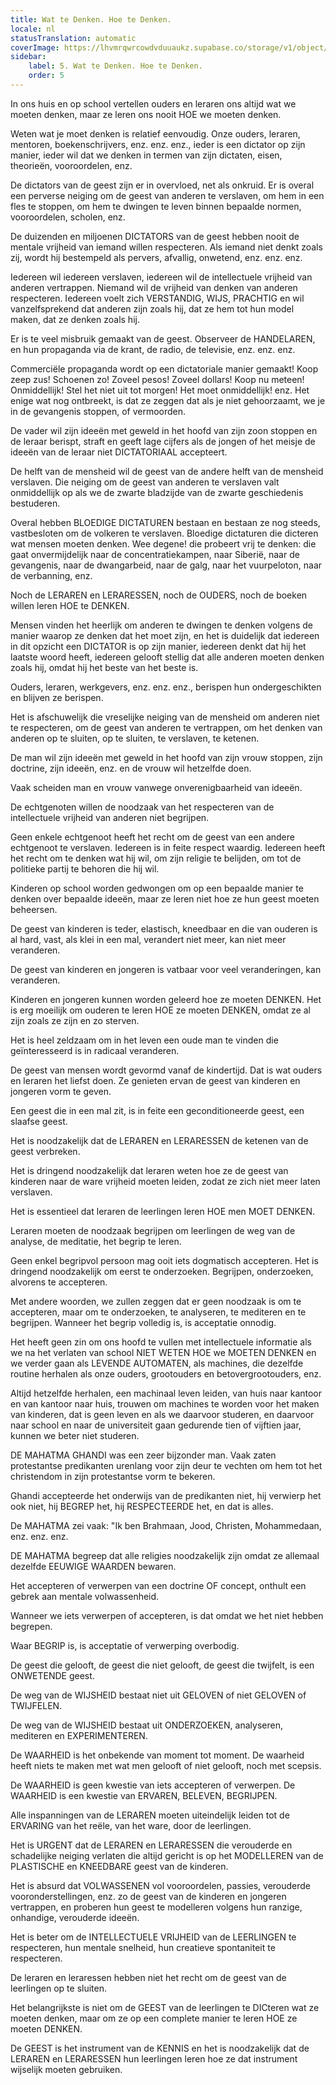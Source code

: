 ```yaml
---
title: Wat te Denken. Hoe te Denken.
locale: nl
statusTranslation: automatic
coverImage: https://lhvmrqwrcowdvduuaukz.supabase.co/storage/v1/object/public/strapi-uploads/small_cover-educacion-fundamental.webp-2d51a7828a2b1309555be27f7e2a61a0.webp
sidebar:
    label: 5. Wat te Denken. Hoe te Denken.
    order: 5
---
```

In ons huis en op school vertellen ouders en leraren ons altijd wat we moeten denken, maar ze leren ons nooit HOE we moeten denken.

Weten wat je moet denken is relatief eenvoudig. Onze ouders, leraren, mentoren, boekenschrijvers, enz. enz. enz., ieder is een dictator op zijn manier, ieder wil dat we denken in termen van zijn dictaten, eisen, theorieën, vooroordelen, enz.

De dictators van de geest zijn er in overvloed, net als onkruid. Er is overal een perverse neiging om de geest van anderen te verslaven, om hem in een fles te stoppen, om hem te dwingen te leven binnen bepaalde normen, vooroordelen, scholen, enz.

De duizenden en miljoenen DICTATORS van de geest hebben nooit de mentale vrijheid van iemand willen respecteren. Als iemand niet denkt zoals zij, wordt hij bestempeld als pervers, afvallig, onwetend, enz. enz. enz.

Iedereen wil iedereen verslaven, iedereen wil de intellectuele vrijheid van anderen vertrappen. Niemand wil de vrijheid van denken van anderen respecteren. Iedereen voelt zich VERSTANDIG, WIJS, PRACHTIG en wil vanzelfsprekend dat anderen zijn zoals hij, dat ze hem tot hun model maken, dat ze denken zoals hij.

Er is te veel misbruik gemaakt van de geest. Observeer de HANDELAREN, en hun propaganda via de krant, de radio, de televisie, enz. enz. enz.

Commerciële propaganda wordt op een dictatoriale manier gemaakt! Koop zeep zus! Schoenen zo! Zoveel pesos! Zoveel dollars! Koop nu meteen! Onmiddellijk! Stel het niet uit tot morgen! Het moet onmiddellijk! enz. Het enige wat nog ontbreekt, is dat ze zeggen dat als je niet gehoorzaamt, we je in de gevangenis stoppen, of vermoorden.

De vader wil zijn ideeën met geweld in het hoofd van zijn zoon stoppen en de leraar berispt, straft en geeft lage cijfers als de jongen of het meisje de ideeën van de leraar niet DICTATORIAAL accepteert.

De helft van de mensheid wil de geest van de andere helft van de mensheid verslaven. Die neiging om de geest van anderen te verslaven valt onmiddellijk op als we de zwarte bladzijde van de zwarte geschiedenis bestuderen.

Overal hebben BLOEDIGE DICTATUREN bestaan en bestaan ze nog steeds, vastbesloten om de volkeren te verslaven. Bloedige dictaturen die dicteren wat mensen moeten denken. Wee degene! die probeert vrij te denken: die gaat onvermijdelijk naar de concentratiekampen, naar Siberië, naar de gevangenis, naar de dwangarbeid, naar de galg, naar het vuurpeloton, naar de verbanning, enz.

Noch de LERAREN en LERARESSEN, noch de OUDERS, noch de boeken willen leren HOE te DENKEN.

Mensen vinden het heerlijk om anderen te dwingen te denken volgens de manier waarop ze denken dat het moet zijn, en het is duidelijk dat iedereen in dit opzicht een DICTATOR is op zijn manier, iedereen denkt dat hij het laatste woord heeft, iedereen gelooft stellig dat alle anderen moeten denken zoals hij, omdat hij het beste van het beste is.

Ouders, leraren, werkgevers, enz. enz. enz., berispen hun ondergeschikten en blijven ze berispen.

Het is afschuwelijk die vreselijke neiging van de mensheid om anderen niet te respecteren, om de geest van anderen te vertrappen, om het denken van anderen op te sluiten, op te sluiten, te verslaven, te ketenen.

De man wil zijn ideeën met geweld in het hoofd van zijn vrouw stoppen, zijn doctrine, zijn ideeën, enz. en de vrouw wil hetzelfde doen.

Vaak scheiden man en vrouw vanwege onverenigbaarheid van ideeën.

De echtgenoten willen de noodzaak van het respecteren van de intellectuele vrijheid van anderen niet begrijpen.

Geen enkele echtgenoot heeft het recht om de geest van een andere echtgenoot te verslaven. Iedereen is in feite respect waardig. Iedereen heeft het recht om te denken wat hij wil, om zijn religie te belijden, om tot de politieke partij te behoren die hij wil.

Kinderen op school worden gedwongen om op een bepaalde manier te denken over bepaalde ideeën, maar ze leren niet hoe ze hun geest moeten beheersen.

De geest van kinderen is teder, elastisch, kneedbaar en die van ouderen is al hard, vast, als klei in een mal, verandert niet meer, kan niet meer veranderen.

De geest van kinderen en jongeren is vatbaar voor veel veranderingen, kan veranderen.

Kinderen en jongeren kunnen worden geleerd hoe ze moeten DENKEN. Het is erg moeilijk om ouderen te leren HOE ze moeten DENKEN, omdat ze al zijn zoals ze zijn en zo sterven.

Het is heel zeldzaam om in het leven een oude man te vinden die geïnteresseerd is in radicaal veranderen.

De geest van mensen wordt gevormd vanaf de kindertijd. Dat is wat ouders en leraren het liefst doen. Ze genieten ervan de geest van kinderen en jongeren vorm te geven.

Een geest die in een mal zit, is in feite een geconditioneerde geest, een slaafse geest.

Het is noodzakelijk dat de LERAREN en LERARESSEN de ketenen van de geest verbreken.

Het is dringend noodzakelijk dat leraren weten hoe ze de geest van kinderen naar de ware vrijheid moeten leiden, zodat ze zich niet meer laten verslaven.

Het is essentieel dat leraren de leerlingen leren HOE men MOET DENKEN.

Leraren moeten de noodzaak begrijpen om leerlingen de weg van de analyse, de meditatie, het begrip te leren.

Geen enkel begripvol persoon mag ooit iets dogmatisch accepteren. Het is dringend noodzakelijk om eerst te onderzoeken. Begrijpen, onderzoeken, alvorens te accepteren.

Met andere woorden, we zullen zeggen dat er geen noodzaak is om te accepteren, maar om te onderzoeken, te analyseren, te mediteren en te begrijpen. Wanneer het begrip volledig is, is acceptatie onnodig.

Het heeft geen zin om ons hoofd te vullen met intellectuele informatie als we na het verlaten van school NIET WETEN HOE we MOETEN DENKEN en we verder gaan als LEVENDE AUTOMATEN, als machines, die dezelfde routine herhalen als onze ouders, grootouders en betovergrootouders, enz.

Altijd hetzelfde herhalen, een machinaal leven leiden, van huis naar kantoor en van kantoor naar huis, trouwen om machines te worden voor het maken van kinderen, dat is geen leven en als we daarvoor studeren, en daarvoor naar school en naar de universiteit gaan gedurende tien of vijftien jaar, kunnen we beter niet studeren.

DE MAHATMA GHANDI was een zeer bijzonder man. Vaak zaten protestantse predikanten urenlang voor zijn deur te vechten om hem tot het christendom in zijn protestantse vorm te bekeren.

Ghandi accepteerde het onderwijs van de predikanten niet, hij verwierp het ook niet, hij BEGREP het, hij RESPECTEERDE het, en dat is alles.

De MAHATMA zei vaak: "Ik ben Brahmaan, Jood, Christen, Mohammedaan, enz. enz. enz.

DE MAHATMA begreep dat alle religies noodzakelijk zijn omdat ze allemaal dezelfde EEUWIGE WAARDEN bewaren.

Het accepteren of verwerpen van een doctrine OF concept, onthult een gebrek aan mentale volwassenheid.

Wanneer we iets verwerpen of accepteren, is dat omdat we het niet hebben begrepen.

Waar BEGRIP is, is acceptatie of verwerping overbodig.

De geest die gelooft, de geest die niet gelooft, de geest die twijfelt, is een ONWETENDE geest.

De weg van de WIJSHEID bestaat niet uit GELOVEN of niet GELOVEN of TWIJFELEN.

De weg van de WIJSHEID bestaat uit ONDERZOEKEN, analyseren, mediteren en EXPERIMENTEREN.

De WAARHEID is het onbekende van moment tot moment. De waarheid heeft niets te maken met wat men gelooft of niet gelooft, noch met scepsis.

De WAARHEID is geen kwestie van iets accepteren of verwerpen. De WAARHEID is een kwestie van ERVAREN, BELEVEN, BEGRIJPEN.

Alle inspanningen van de LERAREN moeten uiteindelijk leiden tot de ERVARING van het reële, van het ware, door de leerlingen.

Het is URGENT dat de LERAREN en LERARESSEN die verouderde en schadelijke neiging verlaten die altijd gericht is op het MODELLEREN van de PLASTISCHE en KNEEDBARE geest van de kinderen.

Het is absurd dat VOLWASSENEN vol vooroordelen, passies, verouderde vooronderstellingen, enz. zo de geest van de kinderen en jongeren vertrappen, en proberen hun geest te modelleren volgens hun ranzige, onhandige, verouderde ideeën.

Het is beter om de INTELLECTUELE VRIJHEID van de LEERLINGEN te respecteren, hun mentale snelheid, hun creatieve spontaniteit te respecteren.

De leraren en leraressen hebben niet het recht om de geest van de leerlingen op te sluiten.

Het belangrijkste is niet om de GEEST van de leerlingen te DICteren wat ze moeten denken, maar om ze op een complete manier te leren HOE ze moeten DENKEN.

De GEEST is het instrument van de KENNIS en het is noodzakelijk dat de LERAREN en LERARESSEN hun leerlingen leren hoe ze dat instrument wijselijk moeten gebruiken.


